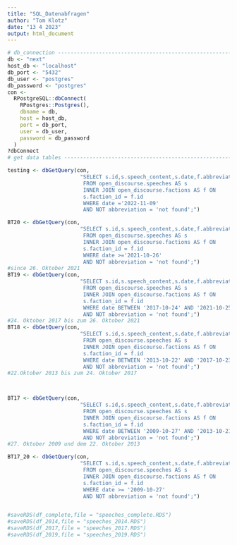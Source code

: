 ```yaml
---
title: "SQL_Datenabfragen"
author: "Tom Klotz"
date: "13 4 2023"
output: html_document
---
```




```r
# db_connection -----------------------------------------------------------
db <- "next"
host_db <- "localhost"
db_port <- "5432"
db_user <- "postgres"
db_password <- "postgres"
con <-
  RPostgreSQL::dbConnect(
    RPostgres::Postgres(),
    dbname = db,
    host = host_db,
    port = db_port,
    user = db_user,
    password = db_password
  )
?dbConnect
# get data tables ---------------------------------------------------------

testing <- dbGetQuery(con,
                       "SELECT s.id,s.speech_content,s.date,f.abbreviation AS party
                        FROM open_discourse.speeches AS s
                        INNER JOIN open_discourse.factions AS f ON
                        s.faction_id = f.id
                        WHERE date ='2022-11-09' 
                        AND NOT abbreviation = 'not found';")

BT20 <- dbGetQuery(con,
                       "SELECT s.id,s.speech_content,s.date,f.abbreviation AS party
                        FROM open_discourse.speeches AS s
                        INNER JOIN open_discourse.factions AS f ON
                        s.faction_id = f.id
                        WHERE date >='2021-10-26' 
                        AND NOT abbreviation = 'not found';")
#since 26. Oktober 2021
BT19 <- dbGetQuery(con,
                       "SELECT s.id,s.speech_content,s.date,f.abbreviation AS party
                        FROM open_discourse.speeches AS s
                        INNER JOIN open_discourse.factions AS f ON
                        s.faction_id = f.id
                        WHERE date BETWEEN '2017-10-24' AND '2021-10-25'
                        AND NOT abbreviation = 'not found';")
#24. Oktober 2017 bis zum 26. Oktober 2021
BT18 <- dbGetQuery(con,
                       "SELECT s.id,s.speech_content,s.date,f.abbreviation AS party
                        FROM open_discourse.speeches AS s
                        INNER JOIN open_discourse.factions AS f ON
                        s.faction_id = f.id
                        WHERE date BETWEEN '2013-10-22' AND '2017-10-23'
                        AND NOT abbreviation = 'not found';")
#22.Oktober 2013 bis zum 24. Oktober 2017



BT17 <- dbGetQuery(con,
                       "SELECT s.id,s.speech_content,s.date,f.abbreviation AS party
                        FROM open_discourse.speeches AS s
                        INNER JOIN open_discourse.factions AS f ON
                        s.faction_id = f.id
                        WHERE date BETWEEN '2009-10-27' AND '2013-10-21'
                        AND NOT abbreviation = 'not found';")
#27. Oktober 2009 und dem 22. Oktober 2013

BT17_20 <- dbGetQuery(con,
                       "SELECT s.id,s.speech_content,s.date,f.abbreviation AS party
                        FROM open_discourse.speeches AS s
                        INNER JOIN open_discourse.factions AS f ON
                        s.faction_id = f.id
                        WHERE date >= '2009-10-27' 
                        AND NOT abbreviation = 'not found';")


#saveRDS(df_complete,file = "speeches_complete.RDS")
#saveRDS(df_2014,file = "speeches_2014.RDS")
#saveRDS(df_2017,file = "speeches_2017.RDS")
#saveRDS(df_2019,file = "speeches_2019.RDS")







```


